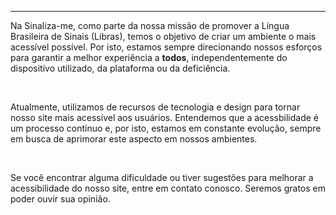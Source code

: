 
<ArticleHeader
  articleTitle="Nosso Compromisso com a Acessibilidade"
  updatedAt="janeiro de 2025"
/>

---

Na Sinaliza-me, como parte da nossa missão de promover a Língua Brasileira de Sinais (Libras), temos o objetivo de criar um ambiente o mais acessível possível. Por isto, estamos sempre direcionando nossos esforços para garantir a melhor experiência a **todos**, independentemente do dispositivo utilizado, da plataforma ou da deficiência.

<br />

Atualmente, utilizamos de recursos de tecnologia e design para tornar nosso site mais acessível aos usuários. Entendemos que a acessbilidade é um processo contínuo e, por isto, estamos em constante evolução, sempre em busca de aprimorar este aspecto em nossos ambientes.

<br />

Se você encontrar alguma dificuldade ou tiver sugestões para melhorar a acessibilidade do nosso site, entre em contato conosco. Seremos gratos em poder ouvir sua opinião.